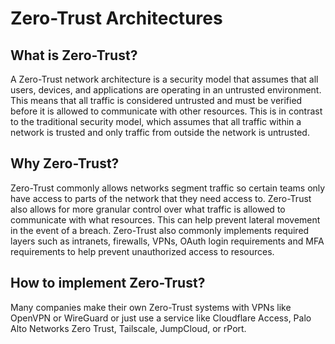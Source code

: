 # Zero-Trust Architectures

## What is Zero-Trust?
A Zero-Trust network architecture is a security model that assumes that all users, devices, and applications are operating in an untrusted environment. This means that all traffic is considered untrusted and must be verified before it is allowed to communicate with other resources. This is in contrast to the traditional security model, which assumes that all traffic within a network is trusted and only traffic from outside the network is untrusted.

## Why Zero-Trust?
Zero-Trust commonly allows networks segment traffic so certain teams only have access to parts of the network that they need access to. Zero-Trust also allows for more granular control over what traffic is allowed to communicate with what resources. This can help prevent lateral movement in the event of a breach. Zero-Trust also commonly implements required layers such as intranets, firewalls, VPNs, OAuth login requirements and MFA requirements to help prevent unauthorized access to resources.

## How to implement Zero-Trust?
Many companies make their own Zero-Trust systems with VPNs like OpenVPN or WireGuard or just use a service like Cloudflare Access, Palo Alto Networks Zero Trust, Tailscale, JumpCloud, or rPort.